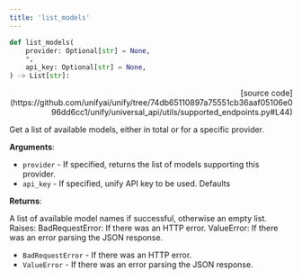 ```yaml
---
title: 'list_models'
---
```


```python
def list_models(
    provider: Optional[str] = None,
    *,
    api_key: Optional[str] = None,
) -> List[str]:
```

<p align="right">[source code](https://github.com/unifyai/unify/tree/74db65110897a75551cb36aaf05106e096dd6cc1/unify/universal_api/utils/supported_endpoints.py#L44)</p>

Get a list of available models, either in total or for a specific provider.

**Arguments**:

- `provider` - If specified, returns the list of models supporting this provider.
- `api_key` - If specified, unify API key to be used. Defaults



**Returns**:

A list of available model names if successful, otherwise an empty list.
Raises:
BadRequestError: If there was an HTTP error.
ValueError: If there was an error parsing the JSON response.
- `BadRequestError` - If there was an HTTP error.
- `ValueError` - If there was an error parsing the JSON response.